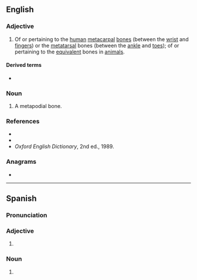 ==English==

===Adjective===
{{en-adj|-}}

# {{lb|en|anatomy|zoology}} Of or pertaining to the [[human]] [[metacarpal]] [[bone]]s (between the [[wrist]] and [[fingers]]) or the [[metatarsal]] bones (between the [[ankle]] and [[toes]]); of or pertaining to the [[equivalent]] bones in [[animal]]s.

====Derived terms====
* {{l|en|distalometapodial}}

===Noun===
{{en-noun}}

# A metapodial bone.

===References===
* {{R:Webster 1913}}
* {{R:Dictionary.com}}
* ''Oxford English Dictionary'', 2nd ed., 1989.

===Anagrams===
* {{anagrams|en|a=aadeilmopt|Ptolemaida}}
----
==Spanish==

===Pronunciation===
{{es-IPA}}

===Adjective===
{{es-adj}}

# {{l|en|metapodial}}

===Noun===
{{es-noun|m}}

# {{l|en|metapodial}}